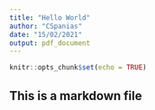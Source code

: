 ```yaml
---
title: "Hello World"
author: "CSpanias"
date: "15/02/2021"
output: pdf_document
---
```


```r
knitr::opts_chunk$set(echo = TRUE)
```

## This is a markdown file